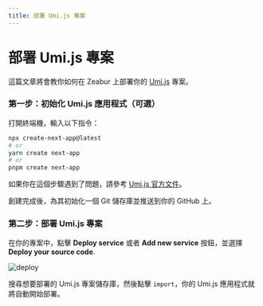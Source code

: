 ```yaml
---
title: 部署 Umi.js 專案
---
```



<Head>
  <meta name="zeabur:image:title" content="部署 Umi.js 專案" />
  <meta name="zeabur:image:subtitle" content="教你如何在 Zeabur 上部署專案" />
  <meta name="twitter:image" content="https://opengraph-dev.zeabur.app/api/og?title=部署 Umi.js 專案&desc=教你如何在 Zeabur 上部署專案" />
  <meta name="og:image" content="https://opengraph-dev.zeabur.app/api/og?title=部署 Umi.js 專案&desc=教你如何在 Zeabur 上部署專案" />
</Head>

# 部署 Umi.js 專案

這篇文章將會教你如何在 Zeabur 上部署你的 [Umi.js](https://umijs.org/) 專案。

### 第一步：初始化 Umi.js 應用程式（可選）

打開終端機，輸入以下指令：

```bash
npx create-next-app@latest
# or
yarn create next-app
# or
pnpm create next-app
```

如果你在這個步驟遇到了問題，請參考 [Umi.js 官方文件](https://umijs.org/docs/tutorials/getting-started)。

創建完成後，為其初始化一個 Git 儲存庫並推送到你的 GitHub 上。

### 第二步：部署 Umi.js 專案

在你的專案中，點擊 **Deploy service** 或者 **Add new service** 按鈕，並選擇 **Deploy your source code**.

![deploy](/framework/deploy.png)

搜尋想要部署的 Umi.js 專案儲存庫，然後點擊 `import`，你的 Umi.js 應用程式就將自動開始部署。
